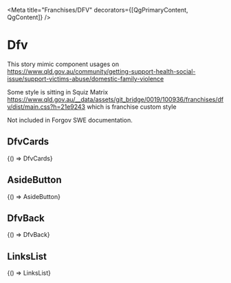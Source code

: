 



<Meta title="Franchises/DFV" decorators={[QgPrimaryContent, QgContent]} />

# Dfv

This story mimic component usages on https://www.qld.gov.au/community/getting-support-health-social-issue/support-victims-abuse/domestic-family-violence

Some style is sitting in Squiz Matrix https://www.qld.gov.au/__data/assets/git_bridge/0019/100936/franchises/dfv/dist/main.css?h=21e9243 which is franchise custom style

Not included in Forgov SWE documentation.

## DfvCards

<Canvas sourceState="shown">
  <Story name="DfvCards" parameters={getDecoratedParameters(DfvCards)}>
    {() => DfvCards}
  </Story>
</Canvas>

## AsideButton

<Canvas sourceState="shown">
  <Story name="AsideButton" parameters={getDecoratedParameters(AsideButton)}>
    {() => AsideButton}
  </Story>
</Canvas>

## DfvBack

<Canvas sourceState="shown">
  <Story name="DfvBack" parameters={getDecoratedParameters(DfvBack)}>
    {() => DfvBack}
  </Story>
</Canvas>

## LinksList

<Canvas sourceState="shown">
  <Story name="LinksList" parameters={getDecoratedParameters(LinksList)}>
    {() => LinksList}
  </Story>
</Canvas>